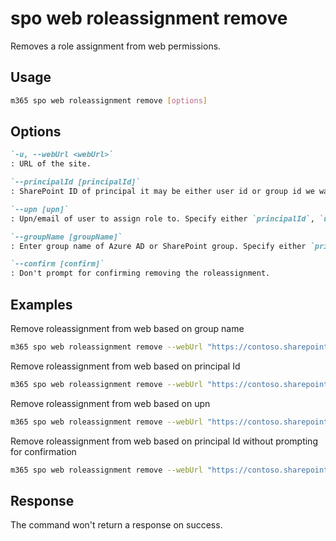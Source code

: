 
# spo web roleassignment remove

Removes a role assignment from web permissions.

## Usage

```sh
m365 spo web roleassignment remove [options]
```

## Options

```md defintion-list
`-u, --webUrl <webUrl>`
: URL of the site.

`--principalId [principalId]`
: SharePoint ID of principal it may be either user id or group id we want to add permissions to. Specify either `principalId`, `upn`, or `groupName` but not multiple.

`--upn [upn]`
: Upn/email of user to assign role to. Specify either `principalId`, `upn`, or `groupName` but not multiple.

`--groupName [groupName]`
: Enter group name of Azure AD or SharePoint group. Specify either `principalId`, `upn`, or `groupName` but not multiple.

`--confirm [confirm]`
: Don't prompt for confirming removing the roleassignment.
```

<Global />

## Examples

Remove roleassignment from web based on group name

```sh
m365 spo web roleassignment remove --webUrl "https://contoso.sharepoint.com/sites/contoso-sales"  --groupName "saleGroup"
```

Remove roleassignment from web based on principal Id

```sh
m365 spo web roleassignment remove --webUrl "https://contoso.sharepoint.com/sites/contoso-sales"  --principalId 2
```

Remove roleassignment from web based on upn

```sh
m365 spo web roleassignment remove --webUrl "https://contoso.sharepoint.com/sites/contoso-sales"  --upn "someaccount@tenant.onmicrosoft.com"
```

Remove roleassignment from web based on principal Id without prompting for confirmation

```sh
m365 spo web roleassignment remove --webUrl "https://contoso.sharepoint.com/sites/contoso-sales"  --principalId 2 --confirm
```

## Response

The command won't return a response on success.

